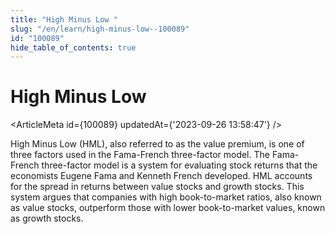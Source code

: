 ```yaml
---
title: "High Minus Low "
slug: "/en/learn/high-minus-low--100089"
id: "100089"
hide_table_of_contents: true
---
```



# High Minus Low 

<ArticleMeta id={100089} updatedAt={'2023-09-26 13:58:47'} />
<div className='border-solid border-b border-t-0 my-4 border-[var(--ifm-color-gray-300)]' />

High Minus Low (HML), also referred to as the value premium, is one of three factors used in the Fama-French three-factor model. The Fama-French three-factor model is a system for evaluating stock returns that the economists Eugene Fama and Kenneth French developed. HML accounts for the spread in returns between value stocks and growth stocks. This system argues that companies with high book-to-market ratios, also known as value stocks, outperform those with lower book-to-market values, known as growth stocks.
